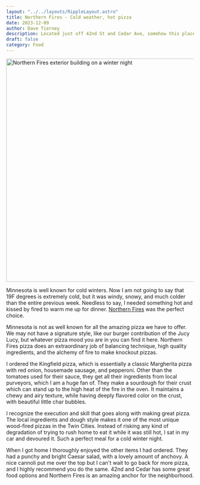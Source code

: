 ```yaml
---
layout: "../../layouts/RippleLayout.astro"
title: Northern Fires - Cold weather, hot pizza
date: 2023-12-09
author: Dave Tierney
description: Located just off 42nd St and Cedar Ave, somehow this place is a hidden gem. Perfect take out for a cold winter night
draft: false
category: Food
---
```



<Image
  src={fires}
  alt="Northern Fires exterior building on a winter night"
  height="600"
  width="1200"
/>

Minnesota is well known for cold winters. Now I am not going to say that 19F degrees is extremely cold, but it was windy, snowy, and much colder than the entire previous week. Needless to say, I needed something hot and kissed by fired to warm me up for dinner. <a href="https://www.northernfirespizza.com/" target="_blank" rel="noopener" className="whitespace-nowrap underline decoration-neon transition hover:text-neon">Northern Fires</a> was the perfect choice.

Minnesota is not as well known for all the amazing pizza we have to offer. We may not have a signature style, like our burger contribution of the Jucy Lucy, but whatever pizza mood you are in you can find it here. Northern Fires pizza does an extraordinary job of balancing technique, high quality ingredients, and the alchemy of fire to make knockout pizzas.

I ordered the Kingfield pizza, which is essentially a classic Margherita pizza with red onion, housemade sausage, and pepperoni. Other than the tomatoes used for their sauce, they get all their ingredients from local purveyors, which I am a huge fan of. They make a sourdough for their crust which can stand up to the high heat of the fire in the oven. It maintains a chewy and airy texture, while having deeply flavored color on the crust, with beautiful little char bubbles.

I recognize the execution and skill that goes along with making great pizza. The local ingredients and dough style makes it one of the most unique wood-fired pizzas in the Twin Cities. Instead of risking any kind of degradation of trying to rush home to eat it while it was still hot, I sat in my car and devoured it. Such a perfect meal for a cold winter night.

When I got home I thoroughly enjoyed the other items I had ordered. They had a punchy and bright Caesar salad, with a lovely amount of anchovy. A nice cannoli put me over the top but I can't wait to go back for more pizza, and I highly recommend you do the same. 42nd and Cedar has some great food options and Northern Fires is an amazing anchor for the neighborhood.
